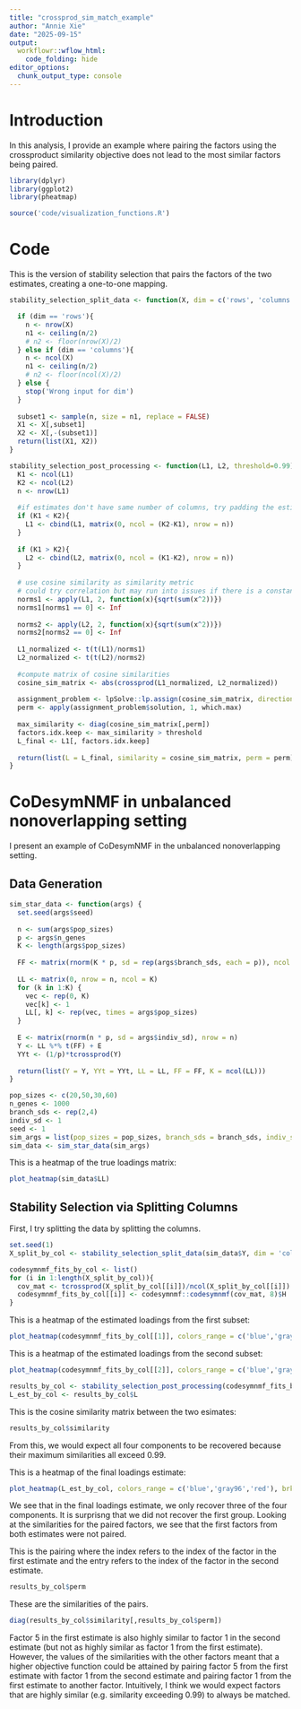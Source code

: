 ```yaml
---
title: "crossprod_sim_match_example"
author: "Annie Xie"
date: "2025-09-15"
output: 
  workflowr::wflow_html:
    code_folding: hide
editor_options:
  chunk_output_type: console
---
```


# Introduction

In this analysis, I provide an example where pairing the factors using the crossproduct similarity objective does not lead to the most similar factors being paired.

```r
library(dplyr)
library(ggplot2)
library(pheatmap)
```

```r
source('code/visualization_functions.R')
```

# Code
This is the version of stability selection that pairs the factors of the two estimates, creating a one-to-one mapping.

```r
stability_selection_split_data <- function(X, dim = c('rows', 'columns')){

  if (dim == 'rows'){
    n <- nrow(X)
    n1 <- ceiling(n/2)
    # n2 <- floor(nrow(X)/2)
  } else if (dim == 'columns'){
    n <- ncol(X)
    n1 <- ceiling(n/2)
    # n2 <- floor(ncol(X)/2)
  } else {
    stop('Wrong input for dim')
  }
  
  subset1 <- sample(n, size = n1, replace = FALSE)
  X1 <- X[,subset1]
  X2 <- X[,-(subset1)]
  return(list(X1, X2))
}

stability_selection_post_processing <- function(L1, L2, threshold=0.99){
  K1 <- ncol(L1)
  K2 <- ncol(L2)
  n <- nrow(L1)
  
  #if estimates don't have same number of columns, try padding the estimate with zeros and make cosine similarity zero
  if (K1 < K2){
    L1 <- cbind(L1, matrix(0, ncol = (K2-K1), nrow = n))
  }
  
  if (K1 > K2){
    L2 <- cbind(L2, matrix(0, ncol = (K1-K2), nrow = n))
  }
  
  # use cosine similarity as similarity metric
  # could try correlation but may run into issues if there is a constant baseline
  norms1 <- apply(L1, 2, function(x){sqrt(sum(x^2))})
  norms1[norms1 == 0] <- Inf
  
  norms2 <- apply(L2, 2, function(x){sqrt(sum(x^2))})
  norms2[norms2 == 0] <- Inf
  
  L1_normalized <- t(t(L1)/norms1)
  L2_normalized <- t(t(L2)/norms2)
  
  #compute matrix of cosine similarities
  cosine_sim_matrix <- abs(crossprod(L1_normalized, L2_normalized))
  
  assignment_problem <- lpSolve::lp.assign(cosine_sim_matrix, direction = "max")
  perm <- apply(assignment_problem$solution, 1, which.max)
  
  max_similarity <- diag(cosine_sim_matrix[,perm])
  factors.idx.keep <- max_similarity > threshold
  L_final <- L1[, factors.idx.keep]
  
  return(list(L = L_final, similarity = cosine_sim_matrix, perm = perm))
}
```

# CoDesymNMF in unbalanced nonoverlapping setting

I present an example of CoDesymNMF in the unbalanced nonoverlapping setting.

## Data Generation
```r
sim_star_data <- function(args) {
  set.seed(args$seed)
  
  n <- sum(args$pop_sizes)
  p <- args$n_genes
  K <- length(args$pop_sizes)
  
  FF <- matrix(rnorm(K * p, sd = rep(args$branch_sds, each = p)), ncol = K)
  
  LL <- matrix(0, nrow = n, ncol = K)
  for (k in 1:K) {
    vec <- rep(0, K)
    vec[k] <- 1
    LL[, k] <- rep(vec, times = args$pop_sizes)
  }
  
  E <- matrix(rnorm(n * p, sd = args$indiv_sd), nrow = n)
  Y <- LL %*% t(FF) + E
  YYt <- (1/p)*tcrossprod(Y)
  
  return(list(Y = Y, YYt = YYt, LL = LL, FF = FF, K = ncol(LL)))
}
```

```r
pop_sizes <- c(20,50,30,60)
n_genes <- 1000
branch_sds <- rep(2,4)
indiv_sd <- 1
seed <- 1
sim_args = list(pop_sizes = pop_sizes, branch_sds = branch_sds, indiv_sd = indiv_sd, n_genes = n_genes, seed = seed)
sim_data <- sim_star_data(sim_args)
```

This is a heatmap of the true loadings matrix:
```r
plot_heatmap(sim_data$LL)
```

## Stability Selection via Splitting Columns

First, I try splitting the data by splitting the columns.
```r
set.seed(1)
X_split_by_col <- stability_selection_split_data(sim_data$Y, dim = 'columns')
```

```r
codesymnmf_fits_by_col <- list()
for (i in 1:length(X_split_by_col)){
  cov_mat <- tcrossprod(X_split_by_col[[i]])/ncol(X_split_by_col[[i]])
  codesymnmf_fits_by_col[[i]] <- codesymnmf::codesymnmf(cov_mat, 8)$H
}
```

This is a heatmap of the estimated loadings from the first subset:
```r
plot_heatmap(codesymnmf_fits_by_col[[1]], colors_range = c('blue','gray96','red'), brks = seq(-max(abs(codesymnmf_fits_by_col[[1]])), max(abs(codesymnmf_fits_by_col[[1]])), length.out = 50))
```

This is a heatmap of the estimated loadings from the second subset:
```r
plot_heatmap(codesymnmf_fits_by_col[[2]], colors_range = c('blue','gray96','red'), brks = seq(-max(abs(codesymnmf_fits_by_col[[2]])), max(abs(codesymnmf_fits_by_col[[2]])), length.out = 50))
```

```r
results_by_col <- stability_selection_post_processing(codesymnmf_fits_by_col[[1]], codesymnmf_fits_by_col[[2]], threshold = 0.99)
L_est_by_col <- results_by_col$L
```

This is the cosine similarity matrix between the two esimates:
```r
results_by_col$similarity
```

From this, we would expect all four components to be recovered because their maximum similarities all exceed 0.99.

This is a heatmap of the final loadings estimate:
```r
plot_heatmap(L_est_by_col, colors_range = c('blue','gray96','red'), brks = seq(-max(abs(L_est_by_col)), max(abs(L_est_by_col)), length.out = 50))
```

We see that in the final loadings estimate, we only recover three of the four components. It is surprisng that we did not recover the first group. Looking at the similarities for the paired factors, we see that the first factors from both estimates were not paired.

This is the pairing where the index refers to the index of the factor in the first estimate and the entry refers to the index of the factor in the second estimate.
```r
results_by_col$perm
```

These are the similarities of the pairs.
```r
diag(results_by_col$similarity[,results_by_col$perm])
```

Factor 5 in the first estimate is also highly similar to factor 1 in the second estimate (but not as highly similar as factor 1 from the first estimate). However, the values of the similarities with the other factors meant that a higher objective function could be attained by pairing factor 5 from the first estimate with factor 1 from the second estimate and pairing factor 1 from the first estimate to another factor. Intuitively, I think we would expect factors that are highly similar (e.g. similarity exceeding 0.99) to always be matched. 
